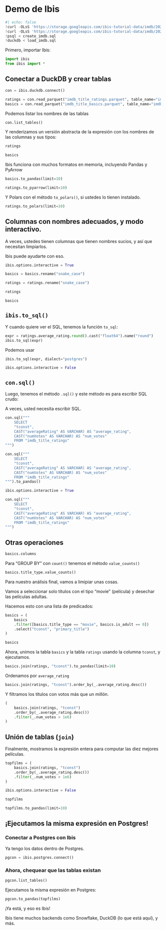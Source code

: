 # Demo de Ibis

```python
#| echo: false
!curl -OLsS 'https://storage.googleapis.com/ibis-tutorial-data/imdb/2024-03-22/imdb_title_ratings.parquet'
!curl -OLsS 'https://storage.googleapis.com/ibis-tutorial-data/imdb/2024-03-22/imdb_title_basics.parquet'
!psql < create_imdb.sql
!duckdb < load_imdb.sql
```

Primero, importar Ibis:

```python
import ibis
from ibis import *
```

## Conectar a DuckDB y crear tablas

```python
con = ibis.duckdb.connect()

ratings = con.read_parquet("imdb_title_ratings.parquet", table_name="imdb_title_ratings")
basics = con.read_parquet("imdb_title_basics.parquet", table_name="imdb_title_basics")
```

Podemos listar los nombres de las tablas

```python
con.list_tables()
```

Y renderizamos un versión abstracta de la expresión con los nombres de las columnas y sus tipos:

```python
ratings
```

```python
basics
```

Ibis funciona con muchos formatos en memoria, incluyendo Pandas y PyArrow

```python
basics.to_pandas(limit=10)
```

```python
ratings.to_pyarrow(limit=10)
```

Y Polars con el método `to_polars()`, si ustedes lo tienen instalado.

```python
ratings.to_polars(limit=10)
```

## Columnas con nombres adecuados, y modo interactivo.

A veces, ustedes tienen columnas que tienen nombres sucios, y así que necesitan limpiarlos.

Ibis puede ayudarte con eso.

```python
ibis.options.interactive = True
```

```python
basics = basics.rename("snake_case")
```

```python
ratings = ratings.rename("snake_case")
```

```python
ratings
```

```python
basics
```

## `ibis.to_sql()`

Y cuando quiere ver el SQL, tenemos la función `to_sql`:

```python
expr = ratings.average_rating.round().cast("float64").name("round")
ibis.to_sql(expr)
```

Podemos usar

```python
ibis.to_sql(expr, dialect="postgres")
```

```python
ibis.options.interactive = False
```

## `con.sql()`

Luego, tenemos el método `.sql()` y este método es para escribir SQL crudo:

A veces, usted necesita escribir SQL.

```python
con.sql("""
    SELECT
    "tconst",
    CAST("averageRating" AS VARCHAR) AS "average_rating",
    CAST("numVotes" AS VARCHAR) AS "num_votes"
    FROM "imdb_title_ratings"
""")
```

```python
con.sql("""
    SELECT
    "tconst",
    CAST("averageRating" AS VARCHAR) AS "average_rating",
    CAST("numVotes" AS VARCHAR) AS "num_votes"
    FROM "imdb_title_ratings"
""").to_pandas()
```

```python
ibis.options.interactive = True
```

```python
con.sql("""
    SELECT
    "tconst",
    CAST("averageRating" AS VARCHAR) AS "average_rating",
    CAST("numVotes" AS VARCHAR) AS "num_votes"
    FROM "imdb_title_ratings"
""")
```

## Otras operaciones

```python
basics.columns
```

Para "GROUP BY" con `count()` tenemos el método `value_counts()`

```python
basics.title_type.value_counts()
```

Para nuestro análisis final, vamos a limipiar unas cosas.

Vamos a seleccionar solo títulos con el tipo "movie" (película) y desechar las películas adultas.

Hacemos esto con una lista de predicados:

```python
basics = (
    basics
    .filter([basics.title_type == "movie", basics.is_adult == 0])
    .select("tconst", "primary_title")
)
```

```python
basics
```

Ahora, unimos la tabla `basics` y la tabla `ratings` usando la columna `tconst`, y ejecutamos.

```python
basics.join(ratings, "tconst").to_pandas(limit=10)
```

Ordenamos por `average_rating`

```python
basics.join(ratings, "tconst").order_by(_.average_rating.desc())
```

Y filtramos los títulos con votos más que un millón.

```python
(
    basics.join(ratings, "tconst")
    .order_by(_.average_rating.desc())
    .filter(_.num_votes > 1e6)
)
```

## Unión de tablas (`join`)

Finalmente, mostramos la expresión entera para computar las diez mejores películas.

```python
topfilms = (
    basics.join(ratings, "tconst")
    .order_by(_.average_rating.desc())
    .filter(_.num_votes > 1e6)
)
```

```python
ibis.options.interactive = False
```

```python
topfilms
```

```python
topfilms.to_pandas(limit=10)
```

## ¡Ejecutamos la misma expresión en Postgres!

### Conectar a Postgres con Ibis

Ya tengo los datos dentro de Postgres.

```python
pgcon = ibis.postgres.connect()
```

### Ahora, chequear que las tablas existan

```python
pgcon.list_tables()
```

Ejecutamos la misma expresión en Postgres:

```python
pgcon.to_pandas(topfilms)
```

¡Ya está, y eso es Ibis!

Ibis tiene muchos backends como Snowflake, DuckDB (lo que está aquí), y más.
